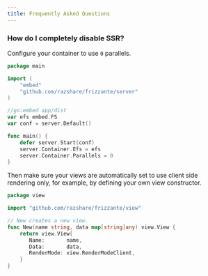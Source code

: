 ```yaml
---
title: Frequently Asked Questions
---
```


### How do I completely disable SSR?

Configure your container to use `0` parallels.

```go
package main

import (
    "embed"
    "github.com/razshare/frizzante/server"
)

//go:embed app/dist
var efs embed.FS
var conf = server.Default()

func main() {
    defer server.Start(conf)
    server.Container.Efs = efs
    server.Container.Parallels = 0
}
```

Then make sure your views are automatically set to use client side rendering only, for example, 
by defining your own view constructor.

```go
package view

import "github.com/razshare/frizzante/view"

// New creates a new view.
func New(name string, data map[string]any) view.View {
    return view.View{
       Name:       name,
       Data:       data,
       RenderMode: view.RenderModeClient,
    }
}
```